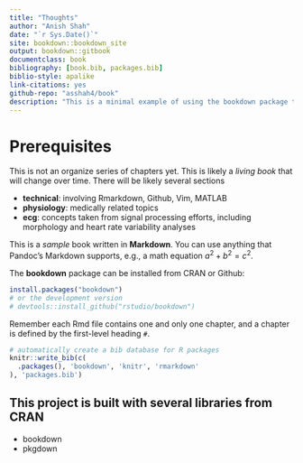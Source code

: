 ```yaml
--- 
title: "Thoughts"
author: "Anish Shah"
date: "`r Sys.Date()`"
site: bookdown::bookdown_site
output: bookdown::gitbook
documentclass: book
bibliography: [book.bib, packages.bib]
biblio-style: apalike
link-citations: yes
github-repo: "asshah4/book"
description: "This is a minimal example of using the bookdown package to write a book. The output format for this example is bookdown::gitbook."
---
```


# Prerequisites

This is not an organize series of chapters yet. This is likely a _living book_ that will change over time. There will be likely several sections

- __technical__: involving Rmarkdown, Github, Vim, MATLAB
- __physiology__: medically related topics
- __ecg__: concepts taken from signal processing efforts, including morphology and heart rate variability analyses

This is a _sample_ book written in **Markdown**. You can use anything that Pandoc's Markdown supports, e.g., a math equation $a^2 + b^2 = c^2$.

The **bookdown** package can be installed from CRAN or Github:

```r
install.packages("bookdown")
# or the development version
# devtools::install_github("rstudio/bookdown")
```

Remember each Rmd file contains one and only one chapter, and a chapter is defined by the first-level heading `#`.

```r
# automatically create a bib database for R packages
knitr::write_bib(c(
  .packages(), 'bookdown', 'knitr', 'rmarkdown'
), 'packages.bib')
```

## This project is built with several libraries from CRAN

- bookdown
- pkgdown
